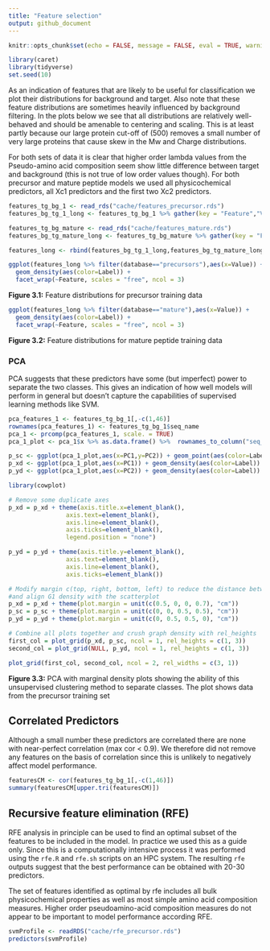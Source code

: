 ```yaml
---
title: "Feature selection"
output: github_document
---
```


```r
knitr::opts_chunk$set(echo = FALSE, message = FALSE, eval = TRUE, warning = FALSE)
```

```r
library(caret)
library(tidyverse)
set.seed(10)
```

As an indication of features that are likely to be useful for classification we plot their distributions for background and target.  Also note that these feature distributions are sometimes heavily influenced by background filtering.  In the plots below we see that all distributions are relatively well-behaved and should be amenable to centering and scaling.  This is at least partly because our large protein cut-off of (500) removes a small number of very large proteins that cause skew in the Mw and Charge distributions.  

For both sets of data it is clear that higher order lambda values from the Pseudo-amino acid composition seem show little difference between target and background (this is not true of low order values though). For both precursor and mature peptide models we used all physicochemical predictors, all Xc1 predictors and the first two Xc2 predictors.

```r
features_tg_bg_1 <- read_rds("cache/features_precursor.rds")
features_bg_tg_1_long <- features_tg_bg_1 %>% gather(key = "Feature","Value",-seq_name,-Label) %>% add_column(database="precursors")

features_tg_bg_mature <- read_rds("cache/features_mature.rds")
features_bg_tg_mature_long <- features_tg_bg_mature %>% gather(key = "Feature","Value",-seq_name,-Label) %>% add_column(database="mature")

features_long <- rbind(features_bg_tg_1_long,features_bg_tg_mature_long)

ggplot(features_long %>% filter(database=="precursors"),aes(x=Value)) + 
  geom_density(aes(color=Label)) + 
  facet_wrap(~Feature, scales = "free", ncol = 3)
```
**Figure 3.1:** Feature distributions for precursor training data


```r
ggplot(features_long %>% filter(database=="mature"),aes(x=Value)) + 
  geom_density(aes(color=Label)) + 
  facet_wrap(~Feature, scales = "free", ncol = 3)
```

**Figure 3.2:** Feature distributions for mature peptide training data

### PCA

PCA suggests that these predictors have some (but imperfect) power to separate the two classes.  This gives an indication of how well models will perform in general but doesn't capture the capabilities of supervised learning methods like SVM.

```r
pca_features_1 <- features_tg_bg_1[,-c(1,46)]
rownames(pca_features_1) <- features_tg_bg_1$seq_name
pca_1 <- prcomp(pca_features_1, scale. = TRUE)
pca_1_plot <- pca_1$x %>% as.data.frame() %>%  rownames_to_column("seq_name") %>% left_join(features_tg_bg_1)

p_sc <- ggplot(pca_1_plot,aes(x=PC1,y=PC2)) + geom_point(aes(color=Label)) + theme(legend.position = "none")
p_xd <- ggplot(pca_1_plot,aes(x=PC1)) + geom_density(aes(color=Label))
p_yd <- ggplot(pca_1_plot,aes(x=PC2)) + geom_density(aes(color=Label)) + coord_flip()

library(cowplot)

# Remove some duplicate axes
p_xd = p_xd + theme(axis.title.x=element_blank(),
				axis.text=element_blank(),
				axis.line=element_blank(),
				axis.ticks=element_blank(),
				legend.position = "none")

p_yd = p_yd + theme(axis.title.y=element_blank(),
				axis.text=element_blank(),
				axis.line=element_blank(),
				axis.ticks=element_blank())

# Modify margin c(top, right, bottom, left) to reduce the distance between plots
#and align G1 density with the scatterplot
p_xd = p_xd + theme(plot.margin = unit(c(0.5, 0, 0, 0.7), "cm"))
p_sc = p_sc + theme(plot.margin = unit(c(0, 0, 0.5, 0.5), "cm"))
p_yd = p_yd + theme(plot.margin = unit(c(0, 0.5, 0.5, 0), "cm"))

# Combine all plots together and crush graph density with rel_heights
first_col = plot_grid(p_xd, p_sc, ncol = 1, rel_heights = c(1, 3))
second_col = plot_grid(NULL, p_yd, ncol = 1, rel_heights = c(1, 3))

plot_grid(first_col, second_col, ncol = 2, rel_widths = c(3, 1))
```
**Figure 3.3:** PCA with marginal density plots showing the ability of this unsupervised clustering method to separate classes. The plot shows data from the precursor training set

## Correlated Predictors

Although a small number these predictors are correlated there are none with near-perfect correlation (max cor < 0.9).  We therefore did not remove any features on the basis of correlation since this is unlikely to negatively affect model performance. 

```r
featuresCM <- cor(features_tg_bg_1[,-c(1,46)])
summary(featuresCM[upper.tri(featuresCM)])
```

## Recursive feature elimination (RFE)

RFE analysis in principle can be used to find an optimal subset of the features to be included in the model. In practice we used this as a guide only. Since this is a computationally intensive process it was performed using the `rfe.R` and `rfe.sh` scripts on an HPC system.  The resulting `rfe` outputs suggest that the best performance can be obtained with 20-30 predictors.  

The set of features identified as optimal by rfe includes all bulk physicochemical properties as well as most simple amino acid composition measures.  Higher order pseudoamino-acid composition measures do not appear to be important to model performance according RFE.

```r
svmProfile <- readRDS("cache/rfe_precursor.rds")
predictors(svmProfile)
```


